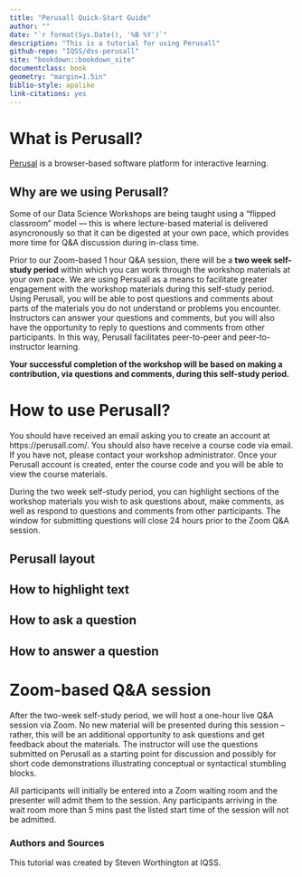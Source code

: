 ```yaml
---
title: "Perusall Quick-Start Guide"
author: ""
date: "`r format(Sys.Date(), '%B %Y')`"
description: "This is a tutorial for using Perusall"
github-repo: "IQSS/dss-perusall"
site: "bookdown::bookdown_site"
documentclass: book
geometry: "margin=1.5in"
biblio-style: apalike
link-citations: yes
---
```


# What is Perusall? {-}

[Perusal](https://perusall.com/) is a browser-based software platform for interactive learning.


## Why are we using Perusall? {-}

Some of our Data Science Workshops are being taught using a "flipped classroom" model --- this is where lecture-based material is delivered asyncronously so that it can be digested at your own pace, which provides more time for Q&A discussion during in-class time. 

Prior to our Zoom-based 1 hour Q&A session, there will be a **two week self-study period** within which you can work through the workshop materials at your own pace. We are using Persuall as a means to facilitate greater engagement with the workshop materials during this self-study period. Using Perusall, you will be able to post questions and comments about parts of the materials you do not understand or problems you encounter. Instructors can answer your questions and comments, but you will also have the opportunity to reply to questions and comments from other participants. In this way, Perusall facilitates peer-to-peer and peer-to-instructor learning.

**Your successful completion of the workshop will be based on making a contribution, via questions and comments, during this self-study period.**


# How to use Perusall? {-}

You should have received an email asking you to create an account at https://perusall.com/. You should also have receive a course code via email. If you have not, please contact your workshop administrator. Once your Perusall account is created, enter the course code and you will be able to view the course materials. 

During the two week self-study period, you can highlight sections of the workshop materials you wish to ask questions about, make comments, as well as respond to questions and comments from other participants. The window for submitting questions will close 24 hours prior to the Zoom Q&A session.

## Perusall layout


## How to highlight text


## How to ask a question


## How to answer a question


# Zoom-based Q&A session

After the two-week self-study period, we will host a one-hour live Q&A session via Zoom. No new material will be presented during this session -- rather, this will be an additional opportunity to ask questions and get feedback about the materials. The instructor will use the questions submitted on Perusall as a starting point for discussion and possibly for short code demonstrations illustrating conceptual or syntactical stumbling blocks. 

All participants will initially be entered into a Zoom waiting room and the presenter will admit them to the session. Any participants arriving in the wait room more than 5 mins past the listed start time of the session will not be admitted. 


### Authors and Sources {-}

This tutorial was created by Steven Worthington at IQSS.
